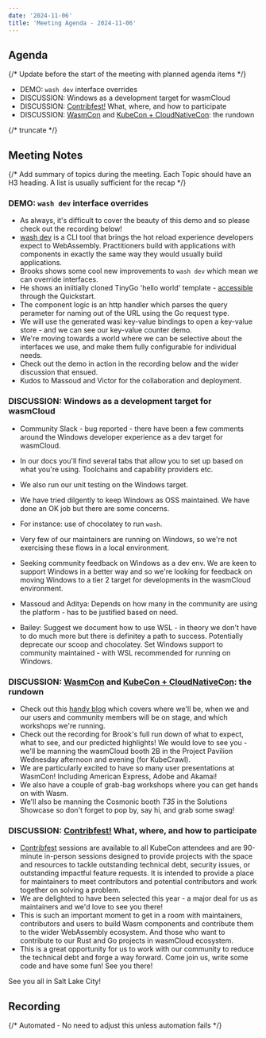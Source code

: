 ```yaml
---
date: '2024-11-06'
title: 'Meeting Agenda - 2024-11-06'
---
```


## Agenda

{/* Update before the start of the meeting with planned agenda items */}

- DEMO: `wash dev` interface overrides
- DISCUSSION: Windows as a development target for wasmCloud
- DISCUSSION: [Contribfest!](https://kccncna2024.sched.com/overview/type/%F0%9F%9A%A8+Contribfest) What, where, and how to participate
- DISCUSSION: [WasmCon](https://events.linuxfoundation.org/wasmcon/program/schedule/) and [KubeCon + CloudNativeCon](https://events.linuxfoundation.org/kubecon-cloudnativecon-north-america/program/schedule/): the rundown

{/* truncate */}

## Meeting Notes

{/* Add summary of topics during the meeting. Each Topic should have an H3 heading. A list is usually sufficient for the recap */}

### DEMO: `wash dev` interface overrides

- As always, it's difficult to cover the beauty of this demo and so please check out the recording below!
- [wash dev](https://github.com/wasmCloud/wasmCloud/issues/2508) is a CLI tool that brings the hot reload experience developers expect to WebAssembly. Practitioners build with applications with components in exactly the same way they would usually build applications.
- Brooks shows some cool new improvements to `wash dev` which mean we can override interfaces.
- He shows an iniitially cloned TinyGo 'hello world' template - [accessible](https://wasmcloud.com/docs/tour/hello-world) through the Quickstart.
- The component logic is an http handler which parses the query perameter for naming out of the URL using the Go request type. 
- We will use the generated wasi key-value bindings to open a key-value store - and we can see our key-value counter demo.
- We're moving towards a world where we can be selective about the interfaces we use, and make them fully configurable for individual needs.
- Check out the demo in action in the recording below and the wider discussion that ensued.
- Kudos to Massoud and Victor for the collaboration and deployment.

### DISCUSSION: Windows as a development target for wasmCloud

- Community Slack - bug reported - there have been a few comments around the Windows developer experience as a dev target for wasmCloud.
- In our docs you'll find several tabs that allow you to set up based on what you're using. Toolchains and capability providers etc.
- We also run our unit testing on the Windows target.
- We have tried dilgently to keep Windows as OSS maintained. We have done an OK job but there are some concerns.
- For instance: use of chocolatey to run `wash`.
- Very few of our maintainers are running on Windows, so we're not exercising these flows in a local environment.
- Seeking community feedback on Windows as a dev env. We are keen to support Windows in a better way and so we're looking for feedback on moving Windows to a tier 2 target for developments in the wasmCloud environment.

- Massoud and Aditya: Depends on how many in the community are using the platform - has to be justified based on need.
- Bailey: Suggest we document how to use WSL - in theory we don't have to do much more but there is definitey a path to success. Potentially deprecate our scoop and chocolatey. Set Windows support to community maintained - with WSL recommended for running on Windows.

### DISCUSSION: [WasmCon](https://events.linuxfoundation.org/wasmcon/program/schedule/) and [KubeCon + CloudNativeCon](https://events.linuxfoundation.org/kubecon-cloudnativecon-north-america/program/schedule/): the rundown

- Check out this [handy blog](https://wasmcloud.com/blog/2024-10-30-wasmcloud-at-kubecon-na-2024) which covers where we'll be, when we and our users and community members will be on stage, and which workshops we're running.
- Check out the recording for Brook's full run down of what to expect, what to see, and our predicted highlights! We would love to see you - we'll be manning the wasmCloud booth 2B in the Project Pavilion Wednesday afternoon and evening (for KubeCrawl).
- We are particularly excited to have so many user presentations at WasmCon! Including American Express, Adobe and Akamai!
- We also have a couple of grab-bag workshops where you can get hands on with Wasm.
- We'll also be manning the Cosmonic booth *T35* in the Solutions Showcase so don't forget to pop by, say hi, and grab some swag!

### DISCUSSION: [Contribfest!](https://kccncna2024.sched.com/overview/type/%F0%9F%9A%A8+Contribfest) What, where, and how to participate

- [Contribfest](https://kccncna2024.sched.com/overview/type/%F0%9F%9A%A8+Contribfest?iframe=no) sessions are available to all KubeCon attendees and are 90-minute in-person sessions designed to provide projects with the space and resources to tackle outstanding technical debt, security issues, or outstanding impactful feature requests. It is intended to provide a place for maintainers to meet contributors and potential contributors and work together on solving a problem.
- We are delighted to have been selected this year - a major deal for us as maintainers and we'd love to see you there!
- This is such an important moment to get in a room with maintainers, contributors and users to build Wasm components and contribute them to the wider WebAssembly ecosystem. And those who want to contribute to our Rust and Go projects in wasmCloud ecosystem.
- This is a great opportunity for us to work with our community to reduce the technical debt and forge a way forward. Come join us, write some code and have some fun! See you there!

See you all in Salt Lake City!

## Recording

{/* Automated - No need to adjust this unless automation fails */}

<YouTube url="https://www.youtube.com/watch?v=vCKL7_llD7o" />
